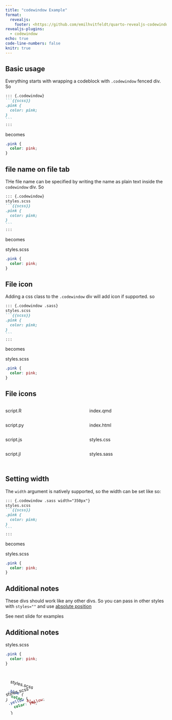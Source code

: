 ```yaml
---
title: "codewindow Example"
format:
  revealjs: 
    footer: <https://github.com/emilhvitfeldt/quarto-revealjs-codewindow>
revealjs-plugins:
  - codewindow
echo: true
code-line-numbers: false
knitr: true
---
```


## Basic usage

Everything starts with wrapping a codeblock with `.codewindow` fenced div. So

````` markdown
::: {.codewindow}
```{{scss}}
.pink {
  color: pink;
}
```
:::
`````

becomes

::: {.codewindow}

```scss
.pink {
  color: pink;
}
```
:::

## file name on file tab

THe file name can be specified by writing the name as plain text inside the `codewindow` div. So

````` markdown
::: {.codewindow}
styles.scss
```{{scss}}
.pink {
  color: pink;
}
```
:::
`````

becomes

::: {.codewindow}
styles.scss
```scss
.pink {
  color: pink;
}
```
:::

## File icon

Adding a css class to the `.codewindow` div will add icon if supported. so 

````` markdown
::: {.codewindow .sass}
styles.scss
```{{scss}}
.pink {
  color: pink;
}
```
:::
`````

becomes

::: {.codewindow .sass}
styles.scss
```scss
.pink {
  color: pink;
}
```
:::

## File icons

::: columns
::: {.column width="50%"}

::: {.codewindow .r}
script.R
```sass
```
:::

::: {.codewindow .python}
script.py
```sass
```
:::

::: {.codewindow .js}
script.js
```sass
```
:::

::: {.codewindow .julia}
script.jl
```sass
```
:::

:::

::: {.column width="50%"}

::: {.codewindow .quarto}
index.qmd
```sass
```
:::

::: {.codewindow .html}
index.html
```sass
```
:::

::: {.codewindow .css}
styles.css
```sass
```
:::

::: {.codewindow .sass}
styles.sass
```sass
```
:::

:::
:::

## Setting width

The `width` argument is natively supported, so the width can be set like so:

````` markdown
::: {.codewindow .sass width="350px"}
styles.scss
```{{scss}}
.pink {
  color: pink;
}
```
:::
`````

becomes

::: {.codewindow .sass width="350px"}
styles.scss
```scss
.pink {
  color: pink;
}
```
:::

## Additional notes

These divs should work like any other divs. So you can pass in other styles with `styles=""` and use [absolute position](https://quarto.org/docs/presentations/revealjs/advanced.html#absolute-position)

See next slide for examples

## Additional notes

::: {.codewindow .sass .absolute top="70%" left="35%" width="350px"}
styles.scss
```scss
.pink {
  color: pink;
}
```
:::

::: {.codewindow .sass .absolute top="35%" left="10%" width="350px" style="transform: rotate(-15deg);"}
styles.scss
```scss
.yellow {
  color: yellow;
}
```
:::

::: {.codewindow .sass .absolute top="35%" left="60%" width="350px" style="transform: rotate(15deg);"}
styles.scss
```scss
.blue {
  color: blue;
}
```
:::
